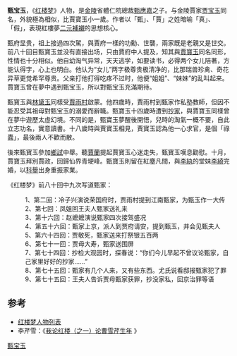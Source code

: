 {{no footnotes|time=2019-06-17T08:23:33+00:00}}
{{refimprove|time=2019-06-17T08:23:33+00:00}}
'''甄宝玉'''，《[[红楼梦|红楼梦]]》人物，是[[金陵|金陵]]省體仁院總裁[[甄應嘉|甄應嘉]]之子。与金陵賈家[[贾宝玉|贾宝玉]]同名，外貌極為相似，比賈寶玉小一歲。作者以「甄」、「賈」之姓暗喻「真」、「假」，表現紅樓夢[[二元論|二元補襯]]的思想核心。

甄府显贵，祖上接過四次駕，與賈府一樣的功勳、世襲，兩家既是老親又是世交。前八十回目甄寶玉並没有直接出场，只由賈府中人提及，知其與[[賈寶玉|賈寶玉]]同名同形，性情也十分相似。他自幼淘气异常，天天逃学，如要读书，必得两个女儿陪著，方能认得字，心上也明白。他认为“女儿”两字极尊贵极清净的，比那瑞兽珍禽、奇花异草更觉希罕尊贵。父亲打他打得吃疼不过时，他便“姐姐”、“妹妹”的乱叫起来。賈寶玉曾在夢中遇到甄宝玉，所以對甄宝玉充滿期待。

甄寶玉與[[林黛玉|林黛玉]]同樣受[[賈雨村|賈雨村]]啟蒙。他四歲時，賈雨村到甄家作私塾教師，但因不能忍受其祖母對甄宝玉的溺愛而辭職。甄寶玉十四歲時遭到[[抄家|抄家]]，與賈寶玉同樣曾在夢中遊歷太虛幻境。不同的是，甄寶玉夢醒後開悟，兒時的淘氣一概不要，自此立志功名，實意讀書。十八歲時與賈寶玉相見，賈寶玉認為他一心求官，是個「祿蠹」，最後兩人不歡而散。

後來甄寶玉參加[[鄉試|鄉試]]中舉。聽[[賈蘭|賈蘭]]提起賈寶玉心迷走失，甄寶玉嘆息勸慰。十月，賈寶玉拜別賈政，回歸仙界青埂峰。甄寶玉則留在紅塵凡間，與[[李紈|李紈]]的堂妹[[李綺|李綺]]完婚，以[[科舉|科舉]]出身重振家業。

《红楼梦》前八十回中九次写道甄家：
:1、第二回：冷子兴演说荣国府时，贾雨村提到江南甄家，为甄玉作一大传
:2、第七回：凤姐回王夫人甄家送礼来
:3、第十六回：赵嬷嬷演说甄家四次接驾盛况
:4、第五十六回：甄家上京，派人到贾府请安，提到甄玉，并会见甄夫人
:5、第六十四回：贾敬死，甄家送来打祭银五百两
:6、第七十一回：贾母大寿，甄家送围屏
:7、第七十四回：抄检大观园时，探春说：“你们今儿早起不曾议论甄家，自己家里好好的抄家……”
:8、第七十五回：甄家有几个人来，又有些东西。尤氏说看邸报甄家犯了罪
:9、第七十五回：王夫人告诉贾母甄家获罪，抄没家私，回京治罪等语

==参考==
* [[红楼梦人物列表|红楼梦人物列表]]
* 李芹雪：《[http://www.openow.net/details/e18134.html 我论红楼（之一）论曹雪芹生年] {{Wayback|url=http://www.openow.net/details/e18134.html |date=20190714085059 }}》


[[Category:紅樓夢人物|甄宝玉]]